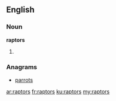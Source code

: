 ==English==

===Noun===
'''raptors'''

# {{plural of|[[raptor]]}}

===Anagrams===
* [[parrots#English|parrots]]

[[ar:raptors]]
[[fr:raptors]]
[[ku:raptors]]
[[my:raptors]]